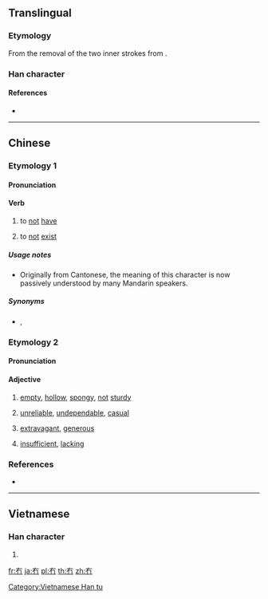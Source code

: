 {{character info/new}}

==Translingual==

===Etymology===
From the removal of the two inner strokes from {{m|mul|有||to have|sc=Hani}}.

===Han character===
{{Han char|rn=13|rad=冂|as=02|sn=4|four=40227|canj=KB,XKB|ids=⿱𠂇冂}}

====References====
* {{Han ref|kx=0128.351|hdz=10096.170|uh=5187|ud=20871|bh=C94E|bd=51534}}

----

==Chinese==

===Etymology 1===
{{zh-forms|alt=無}}

====Pronunciation====
{{zh-pron
|m=mǎo,mǒu
|m-s=mo2
|c=mou5
|cat=v
}}

====Verb====
{{zh-verb}} {{tlb|zh|dialectal|chiefly|Cantonese}}

# to [[not]] [[have]]
#: {{zh-x|你 '''冇''' 女朋友？梗係 唔 信 啦！……或者 有。你 唔知 啫。|You '''don't have''' a girlfriend? Of course I don't believe you! ... Maybe you do have one, but you just don't know it.|C|ref={{w2|zh|陳慧嫻}}, {{w2|zh|紅茶館_(歌曲)|紅茶館}}}}
# to [[not]] [[exist]]
#: {{zh-x|冇 理由 㗎。|Impossible.|C}}

=====Usage notes=====
* Originally from Cantonese, the meaning of this character is now passively understood by many Mandarin speakers.

=====Synonyms=====
* {{qualifier|chiefly Mandarin}} {{zh-l|沒}}, {{zh-l|沒有}}

===Etymology 2===
{{zh-forms}}

====Pronunciation====
{{zh-pron
|h=pfs=phang;gd=pang4
|mn=phàⁿ
|mn-t=pan3
|cat=a
}}

====Adjective====
{{zh-adj}}

# {{lb|zh|Min Nan|Hakka}} [[empty]], [[hollow]], [[spongy]], [[not]] [[sturdy]]
#: {{zh-x|冇柴|'''porous''' wood|MN|tr=phàⁿ-chhâ}}
# {{lb|zh|Min Nan|Hakka}} [[unreliable]], [[undependable]], [[casual]]
# {{lb|zh|Min Nan}} [[extravagant]], [[generous]]
#: {{zh-x|冇手|'''generous'''|MN|tr=phàⁿ-chhiú}}
# {{lb|zh|Hakka}} [[insufficient]], [[lacking]]

===References===
* {{cite-book|last=|first=|year=2007|title=[[w:Hanyu Da Cidian|Hanyu Da Cidian 3.0]]|language=Mandarin|publisher=[[w:Commercial Press|Commercial Press]]|location=[[Hong Kong]]|isbn=9789620702778}}

----

==Vietnamese==

===Han character===
{{vi-hantu|[[mậu]]|rs=冂02}}

# {{defn|lang=vi|sort=冂02}}

[[Category:Vietnamese Han tu]]

[[fr:冇]]
[[ja:冇]]
[[pl:冇]]
[[th:冇]]
[[zh:冇]]